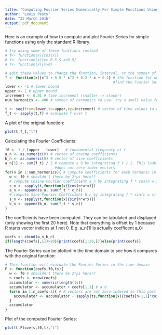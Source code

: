 ```yaml
---
title: "Computing Fourier Series Numerically For Simple Functions Using R"
author: "Lewis Peaty"
date: "25 March 2016"
output: pdf_document
---
```


Here is an example of how to compute and plot Fourier Series for simple functions using only the standard R library.

```r

# try using some of these functions instead
# f<- function(x){cos(x)}
# f<- function(x){x>-0.5 & x<0.5}
# f<- function(x){x>0}

# edit these values to change the function, interval, or the number of harmonics, 
f <- function(x){x^3 + 0.5 * x^2 + 0.2 * x + 0.1} # the function for which we want to
                                                  #find the Fourier Series
lower <- -1 # lower bound
upper <- 1 # upper bound
increment <- 0.01 # time increment (smaller -> slower)
num_harmonics <- 400 # number of harmonics to use- try a small value for fun!

t <- seq(from=lower,to=upper,by=increment) # vector of time values to evaluate f over
f_t <- sapply(t,f) # evaluate f over t

```

A plot of the original function:

```r

plot(t,f_t,"l")

```

Calculating the Fourier Coefficients:

```r

f0 <- 1 / (upper - lower)   # fundamental frequency of f
a_n <- as.numeric(0) # vector of cosine coefficients
b_n <- as.numeric(0) # vector of sine coefficients
a_n[1] <- sum(f_t) / 2 # compute a_0 by integrating f_t / 2. This looks a little odd because R 
                       #does not zero-index vectors
for(n in 1:num_harmonics){ # compute coefficients for each harmonic in turn
  w <- f0 # shouldn't there be 2*pi here??
  # compute Cosine Fourier Coefficient a_n by integrating f * cos(n w x)
  c_n <- sapply(t,function(x){cos(n*w*x)})
  a_n <- append(a_n, sum(f_t * c_n))
  # compute Sine Fourier Coefficient b_n by integrating f * sin(n w x)
  s_n <- sapply(t,function(x){sin(n*w*x)})
  b_n <- append(b_n, sum(f_t * s_n))
}

```

The coefficients have been computed. They can be tabulated and displayed (only showing the first 20 here).
Note that everything is offset by 1 because R starts vector indices at 1 not 0. E.g. a\_n[1] is actually coefficent a_0:

```r

coefs <- cbind(a_n,b_n)
if(length(coefs[,1])>20){print(coefs[1:20,])}else{print(coefs)}

```

The Fourier Series can be plotted in the time domain to see how it compares with the original function:

```r

# This function will evaluate the Fourier Series in the time domain
F <- function(coefs,f0,ts){
  w <- f0 # shouldn't there be 2*pi here??
  n_coefs <- nrow(coefs)
  accumulator <- numeric(length(ts))
  accumulator <- accumulator + coefs[1,1] # a_0
  for(n in 1:n_coefs-1){ # R vectors are not zero-indexed so this part looks a bit funny
    accumulator <- accumulator + sapply(ts,function(x){coefs[n+1,1]*cos(n*w*x)+coefs[n+1,2]*sin(n*w*x)})
  }
  accumulator
}

```

Plot of the computed Fourier Series:

```r

plot(t,F(coefs,f0,t),"l")


```

